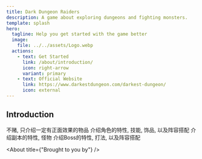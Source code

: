 ```yaml
---
title: Dark Dungeon Raiders
description: A game about exploring dungeons and fighting monsters.
template: splash
hero:
  tagline: Help you get started with the game better
  image:
    file: ../../assets/Logo.webp
  actions:
    - text: Get Started 
      link: /about/introduction/
      icon: right-arrow
      variant: primary
    - text: Official Website
      link: https://www.darkestdungeon.com/darkest-dungeon/
      icon: external
---
```



## Introduction

<CardGrid stagger>
	<Card title="物品互动" icon="approve-check-circle">
		不赌, 只介绍一定有正面效果的物品
	</Card>
	<Card title="角色介绍" icon="add-document">
		介绍角色的特性, 技能, 饰品, 以及阵容搭配	
	</Card>
	<Card title="副本介绍" icon="list-format">
		介绍副本的特性, 怪物
	</Card>
	<Card title="Boss打法" icon="open-book">
		介绍Boss的特性, 打法, 以及阵容搭配
	</Card>
</CardGrid>

<About title={"Brought to you by"} />